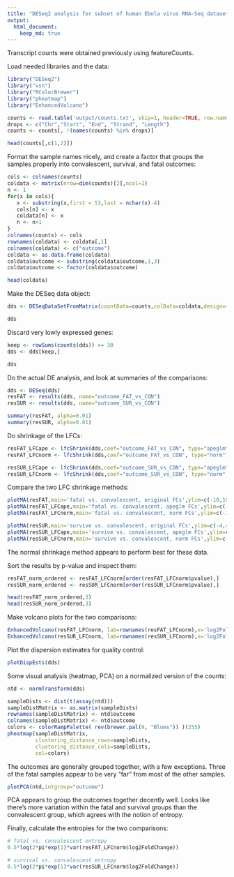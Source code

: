 ```yaml
---
title: "DESeq2 analysis for subset of human Ebola virus RNA-Seq dataset"
output: 
  html_document:
    keep_md: true
---
```

Transcript counts were obtained previously using featureCounts.

Load needed libraries and the data:
```r
library("DESeq2")
library("vsn")
library("RColorBrewer")
library("pheatmap")
library("EnhancedVolcano")

counts <- read.table('output/counts.txt', skip=1, header=TRUE, row.names="Geneid")
drops <- c("Chr","Start", "End", "Strand", "Length")
counts <- counts[, !(names(counts) %in% drops)]

head(counts[,c(1,2)])
```
Format the sample names nicely, and create a factor that groups the samples properly into convalescent, survival, and fatal outcomes:
```r
cols <- colnames(counts)
coldata <- matrix(nrow=dim(counts)[2],ncol=1)
n <- 1
for(x in cols){
   x <- substring(x,first = 53,last = nchar(x)-4)
   cols[n] <- x
   coldata[n] <- x
   n <- n+1
}
colnames(counts) <- cols
rownames(coldata) <- coldata[,1]
colnames(coldata) <- c("outcome")
coldata <- as.data.frame(coldata)
coldata$outcome <- substring(coldata$outcome,1,3)
coldata$outcome <- factor(coldata$outcome)

head(coldata)
```
Make the DESeq data object:
```r
dds <- DESeqDataSetFromMatrix(countData=counts,colData=coldata,design=~outcome)

dds
```
Discard very lowly expressed genes:
```r
keep <- rowSums(counts(dds)) >= 30
dds <- dds[keep,]

dds
```
Do the actual DE analysis, and look at summaries of the comparisons:
```r
dds <- DESeq(dds)
resFAT <- results(dds, name="outcome_FAT_vs_CON")
resSUR <- results(dds, name="outcome_SUR_vs_CON")

summary(resFAT, alpha=0.01)
summary(resSUR, alpha=0.01)
```
Do shrinkage of the LFCs:
```r
resFAT_LFCape <- lfcShrink(dds,coef="outcome_FAT_vs_CON", type="apeglm")
resFAT_LFCnorm <- lfcShrink(dds,coef="outcome_FAT_vs_CON", type="norm")

resSUR_LFCape <- lfcShrink(dds,coef="outcome_SUR_vs_CON", type="apeglm")
resSUR_LFCnorm <- lfcShrink(dds,coef="outcome_SUR_vs_CON", type="norm")
```
Compare the two LFC shrinkage methods:
```r
plotMA(resFAT,main='fatal vs. convalescent, original FCs',ylim=c(-10,10))
plotMA(resFAT_LFCape,main='fatal vs. convalescent, apeglm FCs',ylim=c(-10,10))
plotMA(resFAT_LFCnorm,main='fatal vs. convalescent, norm FCs',ylim=c(-10,10))
```
```r
plotMA(resSUR,main='survive vs. convalescent, original FCs',ylim=c(-4,4))
plotMA(resSUR_LFCape,main='survive vs. convalescent, apeglm FCs',ylim=c(-4,4))
plotMA(resSUR_LFCnorm,main='survive vs. convalescent, norm FCs',ylim=c(-4,4))
```

The normal shrinkage method appears to perform best for these data.

Sort the results by p-value and inspect them:
```r
resFAT_norm_ordered <- resFAT_LFCnorm[order(resFAT_LFCnorm$pvalue),]
resSUR_norm_ordered <- resSUR_LFCnorm[order(resSUR_LFCnorm$pvalue),]

head(resFAT_norm_ordered,3)
head(resSUR_norm_ordered,3)
```
Make volcano plots for the two comparisons:
```r
EnhancedVolcano(resFAT_LFCnorm, lab=rownames(resFAT_LFCnorm),x='log2FoldChange',y='pvalue',title='fatal vs. convalescent')
EnhancedVolcano(resSUR_LFCnorm, lab=rownames(resSUR_LFCnorm),x='log2FoldChange',y='pvalue',title='survive vs. convalescent')
```

Plot the dispersion estimates for quality control:
```r
plotDispEsts(dds)
```

Some visual analysis (heatmap, PCA) on a normalized version of the counts:
```r
ntd <- normTransform(dds)

sampleDists <- dist(t(assay(ntd)))
sampleDistMatrix <- as.matrix(sampleDists)
rownames(sampleDistMatrix) <- ntd$outcome
colnames(sampleDistMatrix) <- ntd$outcome
colors <- colorRampPalette( rev(brewer.pal(9, "Blues")) )(255)
pheatmap(sampleDistMatrix,
         clustering_distance_rows=sampleDists,
         clustering_distance_cols=sampleDists,
         col=colors)
```

The outcomes are generally grouped together, with a few exceptions. Three of the fatal samples appear to be very "far" from most of the other samples.
```r
plotPCA(ntd,intgroup="outcome")
```

PCA appears to group the outcomes together decently well. Looks like there's more variation within the fatal and survival groups than the convalescent group, which agrees with the notion of entropy.

Finally, calculate the entropies for the two comparisons:
```r
# fatal vs. convalescent entropy
0.5*log(2*pi*exp(1)*var(resFAT_LFCnorm$log2FoldChange))

# survival vs. convalescent entropy
0.5*log(2*pi*exp(1)*var(resSUR_LFCnorm$log2FoldChange))
```